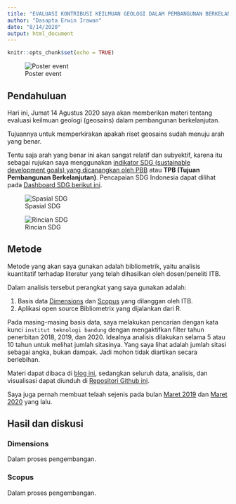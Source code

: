 ```yaml
---
title: "EVALUASI KONTRIBUSI KEILMUAN GEOLOGI DALAM PEMBANGUNAN BERKELANJUTAN: APAKAH SUDAH MENUJU ARAH YANG BENAR"
author: "Dasapta Erwin Irawan"
date: "8/14/2020"
output: html_document
---
```


```r
knitr::opts_chunk$set(echo = TRUE)
```

![Poster event](/Users/cutnoviantirachmi/Downloads/TALK-RIGHT-DIRECTION/LOGISTIK/poster.jpeg)

## Pendahuluan

Hari ini, Jumat 14 Agustus 2020 saya akan memberikan materi tentang evaluasi keilmuan geologi (geosains) dalam pembangunan berkelanjutan. 

Tujuannya untuk memperkirakan apakah riset geosains sudah menuju arah yang benar.

Tentu saja arah yang benar ini akan sangat relatif dan subyektif, karena itu sebagai rujukan saya menggunakan [indikator SDG (sustainable development goals) yang dicanangkan oleh PBB](https://www.un.org/sustainabledevelopment/sustainable-development-goals/) atau **TPB (Tujuan Pembangunan Berkelanjutan)**. Pencapaian SDG Indonesia dapat dilihat pada [Dashboard SDG berikut ini](https://dashboards.sdgindex.org/profiles/idn).

![Spasial SDG](/Users/cutnoviantirachmi/Downloads/TALK-RIGHT-DIRECTION/VISUALISASI/SDG-IDN.png)

![Rincian SDG](/Users/cutnoviantirachmi/Downloads/TALK-RIGHT-DIRECTION/VISUALISASI/SDG-IDN-2.png)

## Metode

Metode yang akan saya gunakan adalah bibliometrik, yaitu analisis kuantitatif terhadap literatur yang telah dihasilkan oleh dosen/peneliti ITB.

Dalam analisis tersebut perangkat yang saya gunakan adalah:

1. Basis data [Dimensions](app.dimensions.ai) dan [Scopus](scopus.com) yang dilanggan oleh ITB. 
2. Aplikasi open source Bibliometrix yang dijalankan dari R.

Pada masing-masing basis data, saya melakukan pencarian dengan kata kunci `institut teknologi bandung` dengan mengaktifkan filter tahun penerbitan 2018, 2019, dan 2020. Idealnya analisis dilakukan selama 5 atau 10 tahun untuk melihat jumlah sitasinya. Yang saya lihat adalah jumlah sitasi sebagai angka, bukan dampak. Jadi mohon tidak diartikan secara berlebihan.

Materi dapat dibaca di [blog ini](http://dasaptaerwin.net/wp/2020/08/evaluasi-kontribusi-ilmu-kebumian-dalam-pembangunan-berkelanjutan.html), sedangkan seluruh data, analisis, dan visualisasi dapat diunduh di [Repositori Github ini](https://github.com/dasaptaerwin/right-direction). 

Saya juga pernah membuat telaah sejenis pada bulan [Maret 2019](http://dasaptaerwin.net/wp/2019/03/riset-indonesia-wos.html) dan [Maret 2020](https://derwinirawan.wordpress.com/2020/03/30/sejauh-mana-publikasi-di-bidang-ilmu-kebumian/) yang lalu. 


## Hasil dan diskusi

### Dimensions

Dalam proses pengembangan.

### Scopus

Dalam proses pengembangan.


